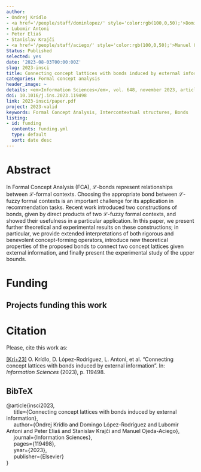 ```yaml
---
author:
- Ondrej Krídlo
- <a href='/people/staff/dominlopez/' style='color:rgb(100,0,50);'>Domingo López Rodríguez</a>
- Lubomir Antoni
- Peter Eliaš
- Stanislav Krajči
- <a href='/people/staff/aciego/' style='color:rgb(100,0,50);'>Manuel Ojeda Aciego</a>
Status: Published
selected: yes
date: '2023-08-03T00:00:00Z'
slug: 2023-insci
title: Connecting concept lattices with bonds induced by external information
categories: Formal concept analysis
header_image: ~
details: <em>Information Sciences</em>, vol. 648, november 2023, article 119498
doi: 10.1016/j.ins.2023.119498
link: 2023-insci/paper.pdf
project: 2023-valid
keywords: Formal Concept Analysis, Intercontextual structures, Bonds
listing:
- id: funding
  contents: funding.yml
  type: default
  sort: date desc
---
```



# Abstract


In Formal Concept Analysis (FCA), $\mathcal L$-bonds represent relationships between $\mathcal L$-formal contexts. Choosing the appropriate bond between $\mathcal L$-fuzzy formal contexts is an important challenge for its application in recommendation tasks. Recent work introduced two constructions of bonds, given by direct products of two $\mathcal L$-fuzzy formal contexts, and showed their usefulness in a particular application. In this paper, we present further theoretical and experimental results on these constructions; in particular, we provide extended interpretations of both rigorous and benevolent concept-forming operators, introduce new theoretical properties of the proposed bonds to connect two concept lattices given external information, and finally present the experimental study of the upper bounds.




# Funding
::: {.callout-note appearance='minimal' collapse=false}
## Projects funding this work

:::{#funding}
:::
:::




# Citation
Please, cite this work as:


<a name=bib-insci2023></a>[[Krí+23]](#cite-insci2023) O. Krídlo, D. López-Rodríguez, L. Antoni, et al. “Connecting concept lattices with bonds induced by external information”. In: _Information Sciences_ (2023), p. 119498.

::: {.callout-note appearance="minimal" collapse=true}

## BibTeX

@article{insci2023,<br>&nbsp;&nbsp;&nbsp;&nbsp;  title={Connecting concept lattices with bonds induced by external information},<br>&nbsp;&nbsp;&nbsp;&nbsp;  author={Ondrej Krídlo and Domingo López-Rodríguez and Lubomir Antoni and Peter Eliaš and Stanislav Krajči and Manuel Ojeda-Aciego},<br>&nbsp;&nbsp;&nbsp;&nbsp;  journal={Information Sciences},<br>&nbsp;&nbsp;&nbsp;&nbsp;  pages={119498},<br>&nbsp;&nbsp;&nbsp;&nbsp;  year={2023},<br>&nbsp;&nbsp;&nbsp;&nbsp;  publisher={Elsevier}<br>}

:::


